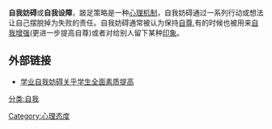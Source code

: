 {{多個問題|
{{expand|time=2011-04-16T10:20:14+00:00}}
{{unreferenced|time=2011-04-16T10:20:14+00:00}}
{{original research|time=2011-04-16T10:20:14+00:00}}
}}
'''自我妨碍'''或'''自我设障'''，跛足策略是一种[[心理机制|心理机制]]，自我妨碍通过一系列行动或想法让自己摆脱掉为失败的责任。自我妨碍通常被认为保持[[自尊|自尊]],有的时候也被用来[[自我增强|自我增强]](更进一步提高自尊)或者对给别人留下某种[[印象管理|印象]]。

==外部链接==
*[http://www.cass.net.cn/file/20100330262701.html 学业自我妨碍关乎学生全面素质提高]{{dead link|date=2018年4月 |bot=InternetArchiveBot |fix-attempted=yes }}

[[分类:自我|分类:自我]]
[[Category:心理态度|Category:心理态度]]